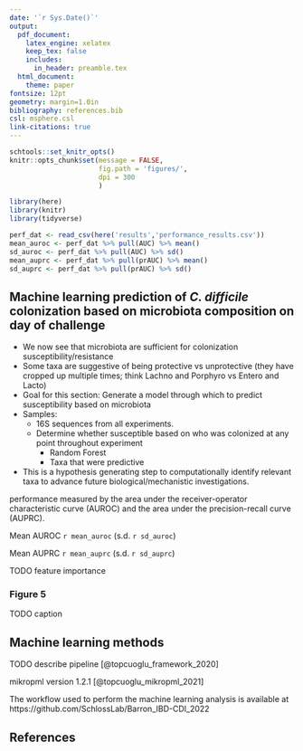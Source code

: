 ```yaml
---
date: '`r Sys.Date()`'
output:
  pdf_document:
    latex_engine: xelatex
    keep_tex: false
    includes:
      in_header: preamble.tex
  html_document:
    theme: paper
fontsize: 12pt
geometry: margin=1.0in
bibliography: references.bib
csl: msphere.csl
link-citations: true
---
```

```r
schtools::set_knitr_opts()
knitr::opts_chunk$set(message = FALSE,
                      fig.path = 'figures/',
                      dpi = 300
                      )
```

```r
library(here)
library(knitr)
library(tidyverse)
```

```r
perf_dat <- read_csv(here('results','performance_results.csv'))
mean_auroc <- perf_dat %>% pull(AUC) %>% mean()
sd_auroc <- perf_dat %>% pull(AUC) %>% sd()
mean_auprc <- perf_dat %>% pull(prAUC) %>% mean()
sd_auprc <- perf_dat %>% pull(prAUC) %>% sd()
```

## Machine learning prediction of _C. difficile_ colonization based on microbiota composition on day of challenge  

- We now see that microbiota are sufficient for colonization susceptibility/resistance
- Some taxa are suggestive of being protective vs unprotective (they have cropped up multiple times; think Lachno and Porphyro vs Entero and Lacto) 
- Goal for this section: Generate a model through which to predict susceptibility based on microbiota 
- Samples:
    - 16S sequences from all experiments. 
    - Determine whether susceptible based on who was colonized at any point throughout experiment
        - Random Forest 
        - Taxa that were predictive 
- This is a hypothesis generating step to computationally identify relevant taxa to advance future biological/mechanistic investigations. 

performance measured by the area under the receiver-operator characteristic curve (AUROC) and the area under the precision-recall curve (AUPRC).

Mean AUROC `r mean_auroc` (s.d. `r sd_auroc`)

Mean AUPRC `r mean_auprc` (s.d. `r sd_auprc`)

TODO feature importance

### Figure 5

TODO caption

## Machine learning methods

TODO describe pipeline [@topcuoglu_framework_2020]

mikropml version 1.2.1 [@topcuoglu_mikropml_2021]

The workflow used to perform the machine learning analysis is available at https://github.com/SchlossLab/Barron_IBD-CDI_2022

## References
